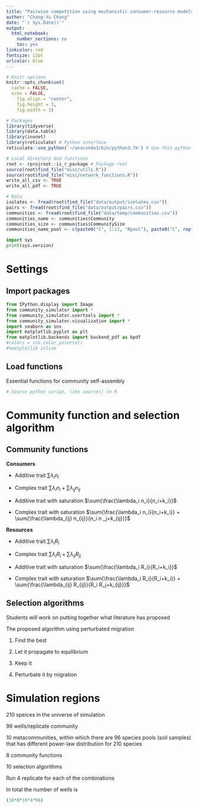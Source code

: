 ```yaml
---
title: "Pairwise competition using mechanistic consumer-resource models"
author: "Chang-Yu Chang"
date: "`r Sys.Date()`"
output:
  html_notebook:
    number_sections: no
    toc: yes
linkcolor: red
fontsize: 12pt
urlcolor: blue
---
```


```r
# Knitr options
knitr::opts_chunk$set(
  cache = FALSE, 
  echo = FALSE,
	fig.align = "center",
	fig.height = 3,
	fig.width = 3)

# Packages
library(tidyverse)
library(data.table)
library(invnet)
library(reticulate) # Python interface
reticulate::use_python('~/anaconda3/bin/python3.7m') # Use this python version

# Local directory and functions
root <- rprojroot::is_r_package # Package root
source(root$find_file("misc/utils.R"))
source(root$find_file("misc/network_functions.R"))
write_all_csv <- TRUE
write_all_pdf <- TRUE

# Data
isolates <- fread(root$find_file("data/output/isolates.csv"))
pairs <- fread(root$find_file("data/output/pairs.csv"))
communities <- fread(root$find_file("data/temp/communities.csv"))
communities_name <- communities$Community
communities_size <- communities$CommunitySize
communities_name_pool <- c(paste0("C", 1:12, "Rpool"), paste0("C", rep(1:12, each = 8), "R", rep(1:8, 12)))
```

```python
import sys
print(sys.version)
```

# Settings

## Import packages

```python
from IPython.display import Image
from community_simulator import *
from community_simulator.usertools import *
from community_simulator.visualization import *
import seaborn as sns
import matplotlib.pyplot as plt
from matplotlib.backends import backend_pdf as bpdf
#colors = sns.color_palette()
#%matplotlib inline
```

## Load functions

Essential functions for community self-assembly

```r
# Source python script, like source() in R
```


# Community function and selection algorithm

## Community functions

**Consumers**

- Additive trait $\sum{\lambda_i n_i}$

- Complex trait $\sum{\lambda_i n_i} + \sum{\lambda_{ij} n_{ij}}$

- Additive trait with saturation $\sum{\frac{\lambda_i n_i}{n_i+k_i}}$

- Complex trait with saturation $\sum{\frac{\lambda_i n_i}{n_i+k_i}} + \sum{\frac{\lambda_{ij} n_{ij}}{n_i n _j+k_{ij}}}$


**Resources**

- Additive trait $\sum{\lambda_i R_i}$

- Complex trait $\sum{\lambda_i R_i} + \sum{\lambda_{ij} R_{ij}}$

- Additive trait with saturation $\sum{\frac{\lambda_i R_i}{R_i+k_i}}$

- Complex trait with saturation $\sum{\frac{\lambda_i R_i}{R_i+k_i}} + \sum{\frac{\lambda_{ij} R_{ij}}{R_i R_j+k_{ij}}}$


## Selection algorithms

Students will work on putting together what literature has proposed

The proposed algorithm using perturbated migration

1. Find the best

2. Let it propagate to equilibrium

3. Keep it

4. Perturbate it by migration


# Simulation regions

210 speices in the universe of simulation

96 wells/replicate community

10 metacommunities, within which there are 96 species pools (soil samples) that has different power-law distribution for 210 species

8 community functions

10 selection algorithms

Run 4 replicate for each of the combinations

In total the number of wells is 

```r
(10*8*10*4*96)
```






